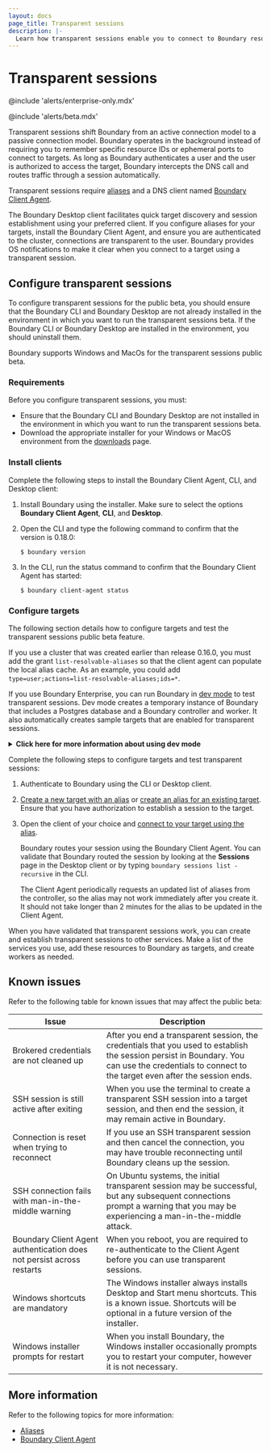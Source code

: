 ```yaml
---
layout: docs
page_title: Transparent sessions
description: |-
  Learn how transparent sessions enable you to connect to Boundary resources without remembering resource IDs or port numbers.
---
```


# Transparent sessions

@include 'alerts/enterprise-only.mdx'

@include 'alerts/beta.mdx'

Transparent sessions shift Boundary from an active connection model to a passive connection model.
Boundary operates in the background instead of requiring you to remember specific resource IDs or ephemeral ports to connect to targets.
As long as Boundary authenticates a user and the user is authorized to access the target, Boundary intercepts the DNS call and routes traffic through a session automatically.

Transparent sessions require [aliases](/docs/concepts/aliases) and a DNS client named [Boundary Client Agent](/docs/api-clients/client-agent).

The Boundary Desktop client facilitates quick target discovery and session establishment using your preferred client.
If you configure aliases for your targets, install the Boundary Client Agent, and ensure you are authenticated to the cluster, connections are transparent to the user.
Boundary provides OS notifications to make it clear when you connect to a target using a transparent session.

## Configure transparent sessions

To configure transparent sessions for the public beta, you should ensure that the Boundary CLI and Boundary Desktop are not already installed in the environment in which you want to run the transparent sessions beta.
If the Boundary CLI or Boundary Desktop are installed in the environment, you should uninstall them.

Boundary supports Windows and MacOs for the transparent sessions public beta.

### Requirements

Before you configure transparent sessions, you must:

- Ensure that the Boundary CLI and Boundary Desktop are not installed in the environment in which you want to run the transparent sessions beta.
- Download the appropriate installer for your Windows or MacOS environment from the [downloads](/boundary/install) page.

### Install clients

Complete the following steps to install the Boundary Client Agent, CLI, and Desktop client:

1. Install Boundary using the installer.
Make sure to select the options **Boundary Client Agent**, **CLI**, and **Desktop**.
1. Open the CLI and type the following command to confirm that the version is 0.18.0:
   ```
   $ boundary version
   ```
1. In the CLI, run the status command to confirm that the Boundary Client Agent has started:

   ```shell-session
   $ boundary client-agent status

### Configure targets

The following section details how to configure targets and test the transparent sessions public beta feature.

If you use a cluster that was created earlier than release 0.16.0, you must add the grant `list-resolvable-aliases` so that the client agent can populate the local alias cache.
As an example, you could add `type=user;actions=list-resolvable-aliases;ids=*`.

If you use Boundary Enterprise, you can run Boundary in [dev mode](/docs/getting-started/dev-mode/dev-mode) to test transparent sessions.
Dev mode creates a temporary instance of Boundary that includes a Postgres database and a Boundary controller and worker.
It also automatically creates sample targets that are enabled for transparent sessions.

<details><summary><strong>Click here for more information about using dev mode</strong></summary>

Run the following command to start Boundary in dev mode:

```
$ boundary dev -worker-dns-server udp://8.8.8.8:53
```

You can use the following sample targets to test transparent sessions:

Local Postgres target:
- **Description**: A local Postgres target.
You can connect to it using the flag `-dbname boundary`.
- **Alias value**: `postgres.boundary.dev`
- **Usage**: Use the following command to connect to this target using the CLI or client of your choice:

  ```shell-session
  $ psql postgresql://postgres:postgres@postgres.boundary.dev/boundary`
  ```

Local SSH target:
- **Description**: A localhost target that you can connect to using SSH and an alias.
Make sure you have a local SSH server running to connect to this target, or modify the target definition to point to an SSH server of your choice.
- **Alias value**: `ssh.boundary.dev`
- **Usage**: Use the following command to connect to this target using the CLI or client of your choice:

  ```shell-session
  $ ssh <my_username>@ssh.boundary.dev
  ```

  If you configured the SSH target for credential injection, Boundary should not prompt you for credentials.

Web target:
- **Description**: A web target using an address in Boundary.
Only HTTPS is supported, as this target uses port 442.
Alias values for web targets should match the target's URL.
- **Alias value**: `www.hashicorp.com`
- **Usage**: Enter `https://www.hashicorp.com` in the browser.
Validate that Boundary created the session using the following command:

  ```shell-session
  $ boundary sessions list -recursive
  ```

</details>

Complete the following steps to configure targets and test transparent sessions:

1. Authenticate to Boundary using the CLI or Desktop client.
1. [Create a new target with an alias](/docs/concepts/aliases#create-an-alias-during-target-creation) or [create an alias for an existing target](/docs/concepts/aliases#create-an-alias-for-an-existing-target).
Ensure that you have authorization to establish a session to the target.
1. Open the client of your choice and [connect to your target using the alias](/docs/concepts/aliases#connect-to-a-target-using-an-alias).

   Boundary routes your session using the Boundary Client Agent.
   You can validate that Boundary routed the session by looking at the **Sessions** page in the Desktop client or by typing `boundary sessions list -recursive` in the CLI.

   <Note>

   The Client Agent periodically requests an updated list of aliases from the controller, so the alias may not work immediately after you create it.
   It should not take longer than 2 minutes for the alias to be updated in the Client Agent.

   </Note>

When you have validated that transparent sessions work, you can create and establish transparent sessions to other services.
Make a list of the services you use, add these resources to Boundary as targets, and create workers as needed.

## Known issues

Refer to the following table for known issues that may affect the public beta:

| Issue | Description |
| ----- | ----------- |
| Brokered credentials are not cleaned up | After you end a transparent session, the credentials that you used to establish the session persist in Boundary. You can use the credentials to connect to the target even after the session ends. |
| SSH session is still active after exiting | When you use the terminal to create a transparent SSH session into a target session, and then end the session, it may remain active in Boundary. |
| Connection is reset when trying to reconnect | If you use an SSH transparent session and then cancel the connection, you may have trouble reconnecting until Boundary cleans up the session. |
| SSH connection fails with man-in-the-middle warning | On Ubuntu systems, the initial transparent session may be successful, but any subsequent connections prompt a warning that you may be experiencing a man-in-the-middle attack. |
| Boundary Client Agent authentication does not persist across restarts | When you reboot, you are required to re-authenticate to the Client Agent before you can use transparent sessions. |
| Windows shortcuts are mandatory | The Windows installer always installs Desktop and Start menu shortcuts. This is a known issue. Shortcuts will be optional in a future version of the installer. |
| Windows installer prompts for restart | When you install Boundary, the Windows installer occasionally prompts you to restart your computer, however it is not necessary. |

## More information

Refer to the following topics for more information:

- [Aliases](/boundary/docs/concepts/aliases)
- [Boundary Client Agent](/boundary/docs/api-clients/client-agent)